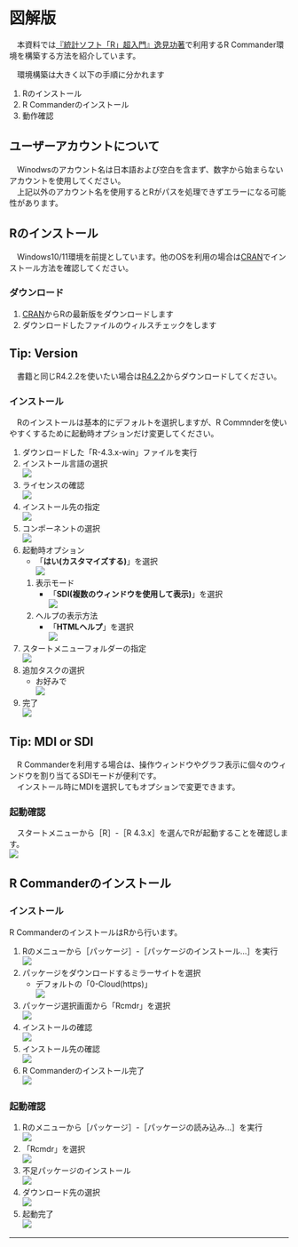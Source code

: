 # 図解版 {.unnumbered}

　本資料では[『統計ソフト「R」超入門』逸見功著](https://bluebacks.kodansha.co.jp/books/9784065020494/appendix/)で利用するR Commander環境を構築する方法を紹介しています。

　環境構築は大きく以下の手順に分かれます

1. Rのインストール
1. R Commanderのインストール
1. 動作確認


:::{.callout-warning}
## ユーザーアカウントについて
　Winodwsのアカウント名は日本語および空白を含まず、数字から始まらないアカウントを使用してください。  
　上記以外のアカウント名を使用するとRがパスを処理できずエラーになる可能性があります。
:::


## Rのインストール {.unnumbered}
　Windows10/11環境を前提としています。他のOSを利用の場合は[CRAN](https://cran.r-project.org/index.html)でインストール方法を確認してください。


### ダウンロード

1. [CRAN](https://cran.r-project.org/bin/windows/base/)からRの最新版をダウンロードします
1. ダウンロードしたファイルのウィルスチェックをします

:::{.callout-tip}
## Tip: Version
　書籍と同じR4.2.2を使いたい場合は[R4.2.2](https://cran.r-project.org/bin/windows/base/old/4.2.2/)からダウンロードしてください。
:::


### インストール
　Rのインストールは基本的にデフォルトを選択しますが、R Commnderを使いやすくするために起動時オプションだけ変更してください。


1. ダウンロードした「R-4.3.x-win」ファイルを実行
1. インストール言語の選択  
![](./fig/00.LanguageSelector.png)
1. ライセンスの確認  
![](./fig/01.Setup.png)
1. インストール先の指定  
![](./fig/02.DirectoryToInstall.png)
1. コンポーネントの選択  
![](./fig/03.ComponentSelector.png)
1. 起動時オプション
    * 「**はい(カスタマイズする)**」を選択  
![](./fig/04.OptionSelector.png)
    1. 表示モード
        * 「**SDI(複数のウィンドウを使用して表示)**」を選択  
![](./fig/05.WindowMode.png)
    1. ヘルプの表示方法
       * 「**HTMLヘルプ**」を選択  
![](./fig/06.HelpFormat.png)
1. スタートメニューフォルダーの指定  
![](./fig/07.StartMenu.png)
1. 追加タスクの選択  
    * お好みで  
![](./fig/08.Others.png)
1. 完了  
![](./fig/10.done.png)


:::{.callout-tip}
## Tip: MDI or SDI
　R Commanderを利用する場合は、操作ウィンドウやグラフ表示に個々のウィンドウを割り当てるSDIモードが便利です。  
　インストール時にMDIを選択してもオプションで変更できます。
:::


### 起動確認
　スタートメニューから［R］-［R 4.3.x］を選んでRが起動することを確認します。  
![](./fig/11.R.png)


## R Commanderのインストール


### インストール
R CommanderのインストールはRから行います。

1. Rのメニューから［パッケージ］-［パッケージのインストール...］を実行
![](./fig/21.InstallPackage.png)
1. パッケージをダウンロードするミラーサイトを選択
    * デフォルトの「0-Cloud(https)」  
![](./fig/22.ChoseCRAN.png)
1. パッケージ選択画面から「Rcmdr」を選択  
![](./fig/23.SelectRcmdr.png)
1. インストールの確認  
![](./fig/24.Question.png)
1. インストール先の確認  
![](./fig/25.Confirm.png)
1. R Commanderのインストール完了  
![](./fig/26.RcmdrInstalled.png)


### 起動確認

1. Rのメニューから［パッケージ］-［パッケージの読み込み...］を実行  
![](./fig/31.LoadRcmder.png)
1. 「Rcmdr」を選択  
![](./fig/32.PackageSelector.png)
1. 不足パッケージのインストール  
![](./fig/33.InstallRequiredPackages.png)
1. ダウンロード先の選択  
![](./fig/34.SelectMirror.png)
1. 起動完了  
![](./fig/35.LoadedRcmdr.png)

---
